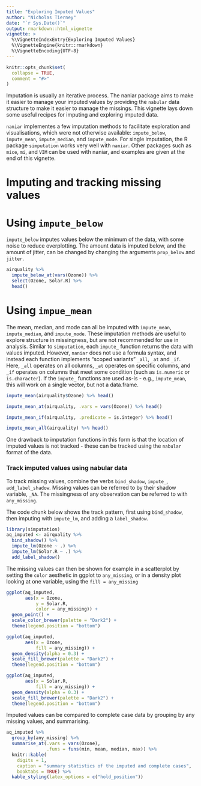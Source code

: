```yaml
---
title: "Exploring Imputed Values"
author: "Nicholas Tierney"
date: "`r Sys.Date()`"
output: rmarkdown::html_vignette
vignette: >
  %\VignetteIndexEntry{Exploring Imputed Values}
  %\VignetteEngine{knitr::rmarkdown}
  %\VignetteEncoding{UTF-8}
---
```


```r
knitr::opts_chunk$set(
  collapse = TRUE,
  comment = "#>"
)
```

Imputation is usually an iterative process. The naniar package aims to make it easier to manage your imputed values by providing the `nabular` data structure to make it easier to manage the missings. This vignette lays down some useful recipes for imputing and exploring imputed data.

`naniar` implementes a few imputation methods to facilitate exploration and visualisations, which were not otherwise available: `impute_below`, `impute_mean`, `impute_median`, and `impute_mode`. For single imputation, the R package `simputation` works very well with `naniar`. Other packages such as `mice`, `mi`, and `VIM` can be used with naniar, and examples are given at the end of this vignette.

# Imputing and tracking missing values

# Using `impute_below`

`impute_below` imputes values below the minimum of the data, with some noise to reduce overplotting. The amount data is imputed below, and the amount of jitter, can be changed by changing the arguments `prop_below` and `jitter`.

```r
airquality %>%
  impute_below_at(vars(Ozone)) %>%
  select(Ozone, Solar.R) %>%
  head()
```

# Using `impue_mean`

The mean, median, and mode can all be imputed with `impute_mean`, `impute_median`, and `impute_mode`. These imputation methods are useful to explore structure in missingness, but are not recommended for use in analysis. Similar to `simputation`, each `impute_` function returns the data with values imputed. However, `naniar` does not use a formula syntax, and instead each function implements "scoped variants" `_all`, `_at` and `_if`. Here, `_all` operates on all columns, `_at` operates on specific columns, and `_if` operates on columns that meet some condition (such as `is.numeric` or `is.character`). If the `impute_` functions are used as-is - e.g., `impute_mean`, this will work on a single vector, but not a data.frame.

```r

impute_mean(airquality$Ozone) %>% head()

impute_mean_at(airquality, .vars = vars(Ozone)) %>% head()

impute_mean_if(airquality, .predicate = is.integer) %>% head()

impute_mean_all(airquality) %>% head()

```

One drawback to imputation functions in this form is that the location of imputed values is not tracked - these can be tracked using the `nabular` format of the data.

### Track imputed values using nabular data

To track missing values, combine the verbs `bind_shadow`, `impute_`, `add_label_shadow`. Missing values can be referred to by their shadow variable, `_NA`. The missingness of any observation can be referred to with `any_missing`. 

The code chunk below shows the track pattern, first using `bind_shadow`, then imputing with `impute_lm`, and adding a `label_shadow`.

```r
library(simputation)
aq_imputed <- airquality %>%
  bind_shadow() %>%
  impute_lm(Ozone ~ .) %>%
  impute_lm(Solar.R ~ .) %>%
  add_label_shadow()

```

The missing values can then be shown for example in a scatterplot by setting the `color` aesthetic in ggplot to `any_missing`, or in a density plot looking at one variable, using the `fill = any_missing`   

```r

ggplot(aq_imputed,
       aes(x = Ozone,
           y = Solar.R,
           color = any_missing)) + 
  geom_point() +
  scale_color_brewer(palette = "Dark2") +
  theme(legend.position = "bottom")
```

```r

ggplot(aq_imputed,
       aes(x = Ozone,
           fill = any_missing)) + 
  geom_density(alpha = 0.3) + 
  scale_fill_brewer(palette = "Dark2") +
  theme(legend.position = "bottom")

ggplot(aq_imputed,
       aes(x = Solar.R,
           fill = any_missing)) + 
  geom_density(alpha = 0.3) + 
  scale_fill_brewer(palette = "Dark2") +
  theme(legend.position = "bottom")

```

Imputed values can be compared to complete case data by grouping by any missing values, and summarising.

```r
aq_imputed %>%
  group_by(any_missing) %>%
  summarise_at(.vars = vars(Ozone),
               .funs = funs(min, mean, median, max)) %>%
  knitr::kable(
    digits = 1, 
    caption = "summary statistics of the imputed and complete cases",
    booktabs = TRUE) %>%
  kable_styling(latex_options = c("hold_position"))
```
